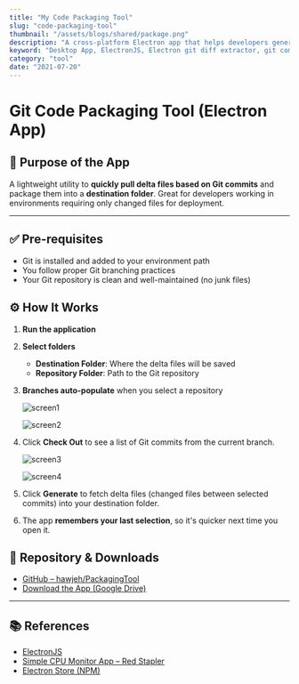 ```yaml
---
title: "My Code Packaging Tool"
slug: "code-packaging-tool"
thumbnail: "/assets/blogs/shared/package.png"
description: "A cross-platform Electron app that helps developers generate delta code packages from Git commits for deployment"
keyword: "Desktop App, ElectronJS, Electron git diff extractor, git commit file extractor app, git-based deployment helper"
category: "tool"
date: "2021-07-20"
---
```


# Git Code Packaging Tool (Electron App)

## 🚀 Purpose of the App

A lightweight utility to **quickly pull delta files based on Git commits** and package them into a **destination folder**. Great for developers working in environments requiring only changed files for deployment.

---

## ✅ Pre-requisites

- Git is installed and added to your environment path
- You follow proper Git branching practices
- Your Git repository is clean and well-maintained (no junk files)


## ⚙️ How It Works

1. **Run the application**

2. **Select folders**
    - **Destination Folder**: Where the delta files will be saved
    - **Repository Folder**: Path to the Git repository

3. **Branches auto-populate** when you select a repository

    ![screen1](/assets/blogs/code-packaging-tool/screen1.png)

    ![screen2](/assets/blogs/code-packaging-tool/screen2.png)

4. Click **Check Out** to see a list of Git commits from the current branch.

    ![screen3](/assets/blogs/code-packaging-tool/screen3.png)

    ![screen4](/assets/blogs/code-packaging-tool/screen4.png)

5. Click **Generate** to fetch delta files (changed files between selected commits) into your destination folder.

6. The app **remembers your last selection**, so it's quicker next time you open it.


## 💾 Repository & Downloads

- [GitHub – hawjeh/PackagingTool](https://github.com/hawjeh/PackagingTool)
- [Download the App (Google Drive)](https://drive.google.com/file/d/1cq26fkmkUsXSVqMqIWoiP0TlY3ZbnaJy/view)

---

## 📚 References

- [ElectronJS](https://www.electronjs.org/)
- [Simple CPU Monitor App – Red Stapler](https://redstapler.co/simple-cpu-monitor-app-electron-tutorial-2020/)
- [Electron Store (NPM)](https://www.npmjs.com/package/electron-store)